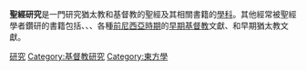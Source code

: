 '''聖經研究'''是一門研究猶太教和基督教的聖經及其相關書籍的[[學科|學科]]。其他經常被聖經學者鑽研的書籍包括{{link-en|猶太教的經外書|Jewish apocrypha}}、{{link-en|猶太教的偽典|Jewish pseudepigrapha}}、{{link-en|新約的經外書|New Testament apocrypha}}、各種[[前尼西亞時期|前尼西亞時期]]的[[早期基督教|早期基督教]]文獻、和早期猶太教文獻。

{{cat main}}
{{See also|聖經批評|釋經學}}

[[Category:聖經|研究]]
[[Category:基督教研究|Category:基督教研究]]
[[Category:東方學|Category:東方學]]